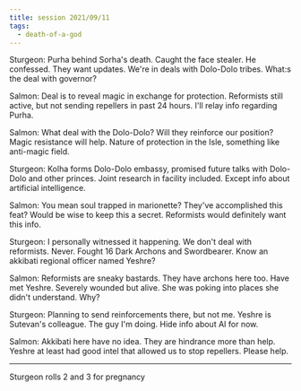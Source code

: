 ```yaml
---
title: session 2021/09/11
tags:
  - death-of-a-god
---
```



Sturgeon: Purha behind Sorha's death. Caught the face stealer. He confessed. They want updates. We're in deals with Dolo-Dolo tribes. What:s the deal with governor?

Salmon: Deal is to reveal magic in exchange for protection. Reformists still active, but not sending repellers in past 24 hours. I'll relay info regarding Purha.

Salmon: What deal with the Dolo-Dolo? Will they reinforce our position? Magic resistance will help. Nature of protection in the Isle, something like anti-magic field.

Sturgeon: Kolha forms Dolo-Dolo embassy, promised future talks with Dolo-Dolo and other princes. Joint research in facility included. Except info about artificial intelligence.

Salmon: You mean soul trapped in marionette? They've accomplished this feat? Would be wise to keep this a secret. Reformists would definitely want this info.

Sturgeon: I personally witnessed it happening. We don't deal with reformists. Never. Fought 16 Dark Archons and Swordbearer. Know an akkibati regional officer named Yeshre?

Salmon: Reformists are sneaky bastards. They have archons here too. Have met Yeshre. Severely wounded but alive. She was poking into places she didn't understand. Why?

Sturgeon: Planning to send reinforcements there, but not me. Yeshre is Sutevan's colleague. The guy I'm doing. Hide info about AI for now.

Salmon: Akkibati here have no idea. They are hindrance more than help. Yeshre at least had good intel that allowed us to stop repellers. Please help.        



---

Sturgeon rolls 2 and 3 for pregnancy